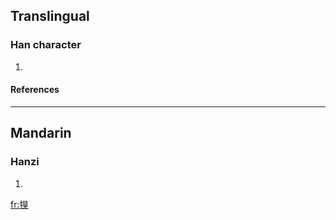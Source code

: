 ==Translingual==
===Han character===
{{Han char|rn=93|rad=牛|as=09|sn=13|four=2653<sub>4</sub>|canj=竹手月山大 (HQBUK)}}
# {{defn|Han|sort=牛09}}
====References====
{{Han ref|kx=0703.040|dkj=20093|dj=1116.040|hdz=31815.110|uh=7291|ud=29329|bh=DEA7|bd=56999}}

----
==Mandarin==
===Hanzi===
{{cmn-hanzi|pin=[[jú]] (ju2)|wg=chü<sup>2</sup>}}
# {{defn|Mandarin}}

[[fr:犑]]